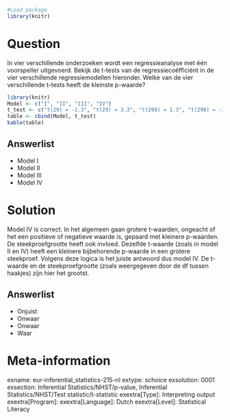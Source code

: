 ```r
#Load package
library(knitr)
```

Question
========
In vier verschillende onderzoeken wordt een regressieanalyse met één voorspeller uitgevoerd. Bekijk de t-tests van de regressiecoëfficiënt in de vier verschillende regressiemodellen hieronder. Welke van de vier verschillende t-tests heeft de kleinste p-waarde?

```r
library(knitr)
Model <- c("I", "II", "III", "IV")
t_test <- c("t(29) = -1.3", "t(29) = 3.3", "t(299) = 1.3", "t(299) = -3.3")
table <- cbind(Model, t_test)
kable(table)
```

Answerlist
----------
* Model I
* Model II
* Model III
* Model IV


Solution
========
Model IV is correct. In het algemeen gaan grotere t-waarden, ongeacht of het een positieve of negatieve waarde is, gepaard met kleinere p-waarden. De steekproefgrootte heeft ook invloed. Dezelfde t-waarde (zoals in model II en IV) heeft een kleinere bijbehorende p-waarde in een grotere steekproef. Volgens deze logica is het juiste antwoord dus model IV. De t-waarde en de steekproefgrootte (zoals weergegeven door de df tussen haakjes) zijn hier het grootst.

Answerlist
----------
* Onjuist
* Onwaar
* Onwaar
* Waar

Meta-information
================
exname: eur-inferential_statistics-215-nl
extype: schoice
exsolution: 0001
exsection: Inferential Statistics/NHST/p-value, Inferential Statistics/NHST/Test statistic/t-statistic
exextra[Type]: Interpreting output
exextra[Program]: 
exextra[Language]: Dutch
exextra[Level]: Statistical Literacy
